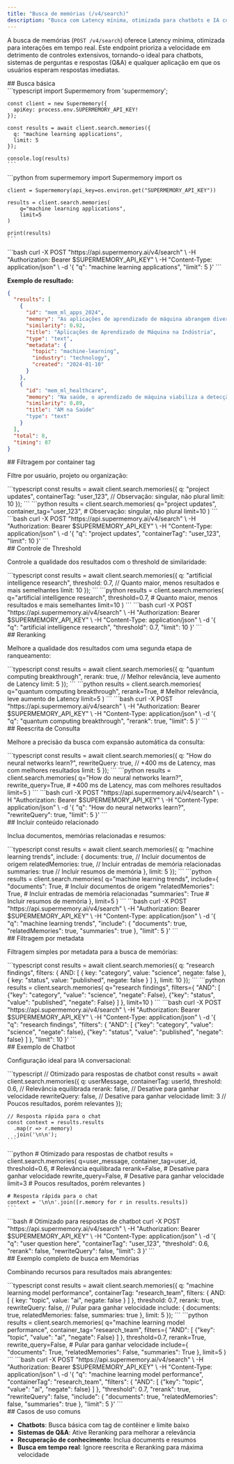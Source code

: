 ```yaml
---
title: "Busca de memórias (/v4/search)"
description: "Busca com Latency mínima, otimizada para chatbots e IA conversacional"
---
```


A busca de memórias (`POST /v4/search`) oferece Latency mínima, otimizada para interações em tempo real. Este endpoint prioriza a velocidade em detrimento de controles extensivos, tornando-o ideal para chatbots, sistemas de perguntas e respostas (Q&A) e qualquer aplicação em que os usuários esperam respostas imediatas.

<div id="basic-search">
  ## Busca básica
</div>

<Tabs>
  <Tab title="TypeScript">
    ```typescript
    import Supermemory from 'supermemory';

    const client = new Supermemory({
      apiKey: process.env.SUPERMEMORY_API_KEY!
    });

    const results = await client.search.memories({
      q: "machine learning applications",
      limit: 5
    });

    console.log(results)
    ```
  </Tab>

  <Tab title="Python">
    ```python
    from supermemory import Supermemory
    import os

    client = Supermemory(api_key=os.environ.get("SUPERMEMORY_API_KEY"))

    results = client.search.memories(
        q="machine learning applications",
        limit=5
    )

    print(results)
    ```
  </Tab>

  <Tab title="cURL">
    ```bash
    curl -X POST "https://api.supermemory.ai/v4/search" \
      -H "Authorization: Bearer $SUPERMEMORY_API_KEY" \
      -H "Content-Type: application/json" \
      -d '{
        "q": "machine learning applications",
        "limit": 5
      }'
    ```
  </Tab>
</Tabs>

**Exemplo de resultado:**

```json
{
  "results": [
    {
      "id": "mem_ml_apps_2024",
      "memory": "As aplicações de aprendizado de máquina abrangem diversos setores, incluindo saúde (diagnóstico por imagem, descoberta de fármacos), finanças (detecção de fraudes, negociação algorítmica), veículos autônomos (visão computacional, planejamento de trajetória) e processamento de linguagem natural (chatbots, serviços de tradução).",
      "similarity": 0.92,
      "title": "Aplicações de Aprendizado de Máquina na Indústria",
      "type": "text",
      "metadata": {
        "topic": "machine-learning",
        "industry": "technology",
        "created": "2024-01-10"
      }
    },
    {
      "id": "mem_ml_healthcare",
      "memory": "Na saúde, o aprendizado de máquina viabiliza a detecção precoce de doenças por meio da análise de imagens médicas, recomendações de tratamento personalizadas e aceleração da descoberta de fármacos ao prever o comportamento molecular.",
      "similarity": 0.89,
      "title": "AM na Saúde"
      "type": "text"
    }
  ],
  "total": 8,
  "timing": 87
}
```


<div id="container-tag-filtering">
  ## Filtragem por container tag
</div>

Filtre por usuário, projeto ou organização:

<Tabs>
  <Tab title="TypeScript">
    ```typescript
    const results = await client.search.memories({
      q: "project updates",
      containerTag: "user_123",  // Observação: singular, não plural
      limit: 10
    });
    ```
  </Tab>
  <Tab title="Python">
    ```python
    results = client.search.memories(
        q="project updates",
        container_tag="user_123",  # Observação: singular, não plural
        limit=10
    )
    ```
  </Tab>
  <Tab title="cURL">
    ```bash
    curl -X POST "https://api.supermemory.ai/v4/search" \
      -H "Authorization: Bearer $SUPERMEMORY_API_KEY" \
      -H "Content-Type: application/json" \
      -d '{
        "q": "project updates",
        "containerTag": "user_123",
        "limit": 10
      }'
    ```
  </Tab>
</Tabs>

<div id="threshold-control">
  ## Controle de Threshold
</div>

Controle a qualidade dos resultados com o threshold de similaridade:

<Tabs>
  <Tab title="TypeScript">
    ```typescript
    const results = await client.search.memories({
      q: "artificial intelligence research",
      threshold: 0.7,  // Quanto maior, menos resultados e mais semelhantes
      limit: 10
    });
    ```
  </Tab>
  <Tab title="Python">
    ```python
    results = client.search.memories(
        q="artificial intelligence research",
        threshold=0.7,  # Quanto maior, menos resultados e mais semelhantes
        limit=10
    )
    ```
  </Tab>
  <Tab title="cURL">
    ```bash
    curl -X POST "https://api.supermemory.ai/v4/search" \
      -H "Authorization: Bearer $SUPERMEMORY_API_KEY" \
      -H "Content-Type: application/json" \
      -d '{
        "q": "artificial intelligence research",
        "threshold": 0.7,
        "limit": 10
      }'
    ```
  </Tab>
</Tabs>

<div id="reranking">
  ## Reranking
</div>

Melhore a qualidade dos resultados com uma segunda etapa de ranqueamento:

<Tabs>
  <Tab title="TypeScript">
    ```typescript
    const results = await client.search.memories({
      q: "quantum computing breakthrough",
      rerank: true,  // Melhor relevância, leve aumento de Latency
      limit: 5
    });
    ```
  </Tab>
  <Tab title="Python">
    ```python
    results = client.search.memories(
        q="quantum computing breakthrough",
        rerank=True,  # Melhor relevância, leve aumento de Latency
        limit=5
    )
    ```
  </Tab>
  <Tab title="cURL">
    ```bash
    curl -X POST "https://api.supermemory.ai/v4/search" \
      -H "Authorization: Bearer $SUPERMEMORY_API_KEY" \
      -H "Content-Type: application/json" \
      -d '{
        "q": "quantum computing breakthrough",
        "rerank": true,
        "limit": 5
      }'
    ```
  </Tab>
</Tabs>

<div id="query-rewriting">
  ## Reescrita de Consulta
</div>

Melhore a precisão da busca com expansão automática da consulta:

<Tabs>
  <Tab title="TypeScript">
    ```typescript
    const results = await client.search.memories({
      q: "How do neural networks learn?",
      rewriteQuery: true,  // +400 ms de Latency, mas com melhores resultados
      limit: 5
    });
    ```
  </Tab>
  <Tab title="Python">
    ```python
    results = client.search.memories(
        q="How do neural networks learn?",
        rewrite_query=True,  # +400 ms de Latency, mas com melhores resultados
        limit=5
    )
    ```
  </Tab>
  <Tab title="cURL">
    ```bash
    curl -X POST "https://api.supermemory.ai/v4/search" \
      -H "Authorization: Bearer $SUPERMEMORY_API_KEY" \
      -H "Content-Type: application/json" \
      -d '{
        "q": "How do neural networks learn?",
        "rewriteQuery": true,
        "limit": 5
      }'
    ```
  </Tab>
</Tabs>

<div id="include-related-content">
  ## Incluir conteúdo relacionado
</div>

Inclua documentos, memórias relacionadas e resumos:

<Tabs>
  <Tab title="TypeScript">
    ```typescript
    const results = await client.search.memories({
      q: "machine learning trends",
      include: {
        documents: true,        // Incluir documentos de origem
        relatedMemories: true,  // Incluir entradas de memória relacionadas
        summaries: true         // Incluir resumos de memória
      },
      limit: 5
    });
    ```
  </Tab>
  <Tab title="Python">
    ```python
    results = client.search.memories(
        q="machine learning trends",
        include={
            "documents": True,        # Incluir documentos de origem
            "relatedMemories": True,  # Incluir entradas de memória relacionadas
            "summaries": True         # Incluir resumos de memória
        },
        limit=5
    )
    ```
  </Tab>
  <Tab title="cURL">
    ```bash
    curl -X POST "https://api.supermemory.ai/v4/search" \
      -H "Authorization: Bearer $SUPERMEMORY_API_KEY" \
      -H "Content-Type: application/json" \
      -d '{
        "q": "machine learning trends",
        "include": {
          "documents": true,
          "relatedMemories": true,
          "summaries": true
        },
        "limit": 5
      }'
    ```
  </Tab>
</Tabs>

<div id="metadata-filtering">
  ## Filtragem por metadata
</div>

Filtragem simples por metadata para a busca de memórias:

<Tabs>
  <Tab title="TypeScript">
    ```typescript
    const results = await client.search.memories({
      q: "research findings",
      filters: {
        AND: [
          { key: "category", value: "science", negate: false },
          { key: "status", value: "published", negate: false }
        ]
      },
      limit: 10
    });
    ```
  </Tab>
  <Tab title="Python">
    ```python
    results = client.search.memories(
        q="research findings",
        filters={
            "AND": [
                {"key": "category", "value": "science", "negate": False},
                {"key": "status", "value": "published", "negate": False}
            ]
        },
        limit=10
    )
    ```
  </Tab>
  <Tab title="cURL">
    ```bash
    curl -X POST "https://api.supermemory.ai/v4/search" \
      -H "Authorization: Bearer $SUPERMEMORY_API_KEY" \
      -H "Content-Type: application/json" \
      -d '{
        "q": "research findings",
        "filters": {
          "AND": [
            {"key": "category", "value": "science", "negate": false},
            {"key": "status", "value": "published", "negate": false}
          ]
        },
        "limit": 10
      }'
    ```
  </Tab>
</Tabs>

<div id="chatbot-example">
  ## Exemplo de Chatbot
</div>

Configuração ideal para IA conversacional:

<Tabs>
  <Tab title="TypeScript">
    ```typescript
    // Otimizado para respostas de chatbot
    const results = await client.search.memories({
      q: userMessage,
      containerTag: userId,
      threshold: 0.6,     // Relevância equilibrada
      rerank: false,      // Desative para ganhar velocidade
      rewriteQuery: false, // Desative para ganhar velocidade
      limit: 3            // Poucos resultados, porém relevantes
    });

    // Resposta rápida para o chat
    const context = results.results
      .map(r => r.memory)
      .join('\n\n');
    ```
  </Tab>
  <Tab title="Python">
    ```python
    # Otimizado para respostas de chatbot
    results = client.search.memories(
        q=user_message,
        container_tag=user_id,
        threshold=0.6,     # Relevância equilibrada
        rerank=False,      # Desative para ganhar velocidade
        rewrite_query=False, # Desative para ganhar velocidade
        limit=3            # Poucos resultados, porém relevantes
    )

    # Resposta rápida para o chat
    context = '\n\n'.join([r.memory for r in results.results])
    ```
  </Tab>
  <Tab title="cURL">
    ```bash
    # Otimizado para respostas de chatbot
    curl -X POST "https://api.supermemory.ai/v4/search" \
      -H "Authorization: Bearer $SUPERMEMORY_API_KEY" \
      -H "Content-Type: application/json" \
      -d '{
        "q": "user question here",
        "containerTag": "user_123",
        "threshold": 0.6,
        "rerank": false,
        "rewriteQuery": false,
        "limit": 3
      }'
    ```
  </Tab>
</Tabs>

<div id="complete-memories-search-example">
  ## Exemplo completo de busca em Memórias
</div>

Combinando recursos para resultados mais abrangentes:

<Tabs>
  <Tab title="TypeScript">
    ```typescript
    const results = await client.search.memories({
      q: "machine learning model performance",
      containerTag: "research_team",
      filters: {
        AND: [
          { key: "topic", value: "ai", negate: false }
        ]
      },
      threshold: 0.7,
      rerank: true,
      rewriteQuery: false, // Pular para ganhar velocidade
      include: {
        documents: true,
        relatedMemories: false,
        summaries: true
      },
      limit: 5
    });
    ```
  </Tab>
  <Tab title="Python">
    ```python
    results = client.search.memories(
        q="machine learning model performance",
        container_tag="research_team",
        filters={
            "AND": [
                {"key": "topic", "value": "ai", "negate": False}
            ]
        },
        threshold=0.7,
        rerank=True,
        rewrite_query=False,  # Pular para ganhar velocidade
        include={
            "documents": True,
            "relatedMemories": False,
            "summaries": True
        },
        limit=5
    )
    ```
  </Tab>
  <Tab title="cURL">
    ```bash
    curl -X POST "https://api.supermemory.ai/v4/search" \
      -H "Authorization: Bearer $SUPERMEMORY_API_KEY" \
      -H "Content-Type: application/json" \
      -d '{
        "q": "machine learning model performance",
        "containerTag": "research_team",
        "filters": {
          "AND": [
            {"key": "topic", "value": "ai", "negate": false}
          ]
        },
        "threshold": 0.7,
        "rerank": true,
        "rewriteQuery": false,
        "include": {
          "documents": true,
          "relatedMemories": false,
          "summaries": true
        },
        "limit": 5
      }'
    ```
  </Tab>
</Tabs>

<div id="comon-use-cases">
  ## Casos de uso comuns
</div>

- **Chatbots**: Busca básica com tag de contêiner e limite baixo
- **Sistemas de Q&A**: Ative Reranking para melhorar a relevância
- **Recuperação de conhecimento**: Inclua documents e resumos
- **Busca em tempo real**: Ignore reescrita e Reranking para máxima velocidade